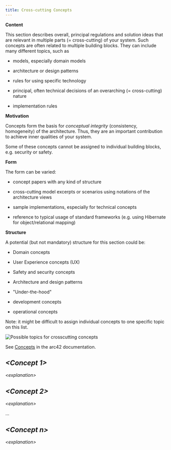 ```yaml
---
title: Cross-cutting Concepts
---
```


**Content**

This section describes overall, principal regulations and solution ideas that
are relevant in multiple parts (= cross-cutting) of your system. Such concepts
are often related to multiple building blocks. They can include many different
topics, such as

- models, especially domain models

- architecture or design patterns

- rules for using specific technology

- principal, often technical decisions of an overarching (= cross-cutting)
  nature

- implementation rules

**Motivation**

Concepts form the basis for _conceptual integrity_ (consistency, homogeneity) of
the architecture. Thus, they are an important contribution to achieve inner
qualities of your system.

Some of these concepts cannot be assigned to individual building blocks, e.g.
security or safety.

**Form**

The form can be varied:

- concept papers with any kind of structure

- cross-cutting model excerpts or scenarios using notations of the architecture
  views

- sample implementations, especially for technical concepts

- reference to typical usage of standard frameworks (e.g. using Hibernate for
  object/relational mapping)

**Structure**

A potential (but not mandatory) structure for this section could be:

- Domain concepts

- User Experience concepts (UX)

- Safety and security concepts

- Architecture and design patterns

- \"Under-the-hood\"

- development concepts

- operational concepts

Note: it might be difficult to assign individual concepts to one specific topic
on this list.

![Possible topics for crosscutting
concepts](./images/08-Crosscutting-Concepts-Structure-EN.png)

See [Concepts](https://docs.arc42.org/section-8/) in the arc42 documentation.

## _\<Concept 1>_

_\<explanation>_

## _\<Concept 2>_

_\<explanation>_

...

## _\<Concept n>_

_\<explanation>_
